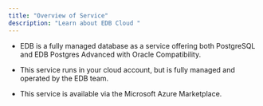 ```yaml
---
title: "Overview of Service"
description: "Learn about EDB Cloud "
---
```

<div id="requirements_overview" class="registered_link"></div>

- EDB is a fully managed database as a service offering both PostgreSQL and EDB Postgres Advanced with Oracle Compatibility.

- This service runs in your cloud account, but is fully managed and operated by the EDB team.

- This service is available via the Microsoft Azure Marketplace.






